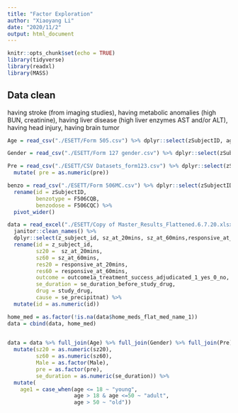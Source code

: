 ```yaml
---
title: "Factor Exploration"
author: "Xiaoyang Li"
date: "2020/11/2"
output: html_document
---
```


```r
knitr::opts_chunk$set(echo = TRUE)
library(tidyverse)
library(readxl)
library(MASS)
```

## Data clean

having stroke (from imaging studies), having metabolic anomalies (high BUN, creatinine), having liver disease (high liver enzymes AST and/or ALT), having head injury, having brain tumor

```r

Age = read_csv("./ESETT/Form 505.csv") %>% dplyr::select(zSubjectID, age) %>% rename( id = zSubjectID)

Gender = read_csv("./ESETT/Form 127 gender.csv") %>% dplyr::select(zSubjectID,agedist, Male)%>% rename( id = zSubjectID)

Pre = read_csv("./ESETT/CSV Datasets_form123.csv") %>% dplyr::select(zSubjectID,F123Q06)%>% rename( id = zSubjectID, pre = F123Q06) %>%  
  mutate( pre = as.numeric(pre))

benzo = read_csv("./ESETT/Form 506MC.csv") %>% dplyr::select(zSubjectID, F506CQB, F506CQC, F506CQA_min) %>%
  rename(id = zSubjectID,
         benzotype = F506CQB,
         benzodose = F506CQC) %>% 
  pivot_wider()

data = read_excel("./ESETT/Copy of Master_Results_Flattened.6.7.20.xlsx") %>%
  janitor::clean_names() %>% 
  dplyr::select(z_subject_id, sz_at_20mins, sz_at_60mins,responsive_at_20mins, responsive_at_60mins, outcome1a_treatment_success_adjudicated_1_yes_0_no,  children, se_duration_before_study_drug, benzos_pre_ed, study_drug, final_dx, itt, se_precipitnat, home_meds_flat_med_name_1 ) %>% 
  rename(id = z_subject_id,
         sz20 =  sz_at_20mins,
         sz60 = sz_at_60mins,
         res20 = responsive_at_20mins,
         res60 = responsive_at_60mins,
         outcome = outcome1a_treatment_success_adjudicated_1_yes_0_no,
         se_duration = se_duration_before_study_drug,
         drug = study_drug,
         cause = se_precipitnat) %>% 
  mutate(id = as.numeric(id))

home_med = as.factor(!is.na(data$home_meds_flat_med_name_1))
data = cbind(data, home_med)
  

data = data %>% full_join(Age) %>% full_join(Gender) %>% full_join(Pre) %>% 
  mutate(sz20 = as.numeric(sz20),
         sz60 = as.numeric(sz60),
         Male = as.factor(Male),
         pre = as.factor(pre),
         se_duration = as.numeric(se_duration)) %>% 
  mutate(
    age1 = case_when(age <= 18 ~ "young",
                     age > 18 & age <=50 ~ "adult",
                     age > 50 ~ "old"))

```

